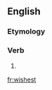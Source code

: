 ==English==

===Etymology===
{{suffix|wish|est}}

===Verb===
{{head|en}}

# {{second-person singular of|wish|lang=en}}

[[fr:wishest]]